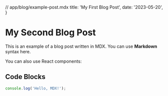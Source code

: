 // app/blog/example-post.mdx
  title: 'My First Blog Post',
  date: '2023-05-20',
}

# My Second Blog Post

This is an example of a blog post written in MDX. You can use **Markdown** syntax here.

You can also use React components:


<SomeComponent />

## Code Blocks

```javascript
console.log('Hello, MDX!');
```
